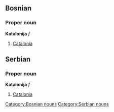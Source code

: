 ==Bosnian==
===Proper noun===
'''Katalonija''' ''f''
[[Category:Bosnian nouns]]
#[[Catalonia]]

==Serbian==
===Proper noun===
'''Katalonija''' ''f''
#[[Catalonia]]
[[Category:Serbian nouns]]